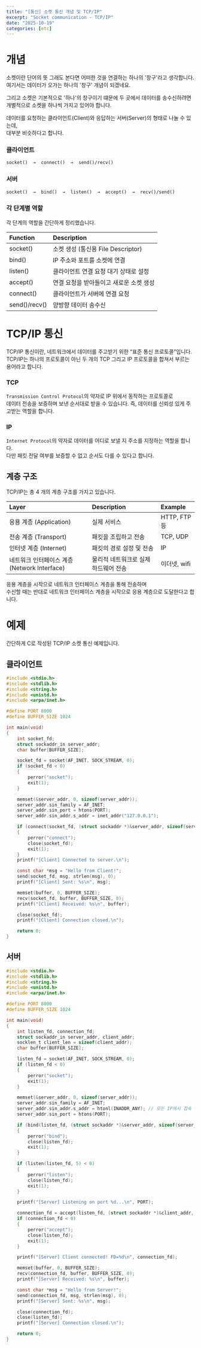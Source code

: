 ```yaml
---
title: "[통신] 소켓 통신 개념 및 TCP/IP"
excerpt: "Socket communication - TCP/IP"
date: "2025-10-19"
categories: [etc]
---
```


# 개념

소켓이란 단어의 뜻 그래도 본다면 어떠한 것을 연결하는 하나의 '창구'라고 생각합니다.   
여기서는 데이터가 오가는 하나의 '창구' 개념이 되겠네요.

그리고 소켓은 기본적으로 '하나'의 창구이기 떄문에 두 곳에서 데이터를 송수신하려면   
개별적으로 소켓을 하나씩 가지고 있어야 합니다.

데이터를 요청하는 클라이언트(Client)와 응답하는 서버(Server)의 형태로 나눌 수 있는데,   
대부분 비슷하다고 합니다.

### 클라이언트

```txt
socket()  →  connect()  →  send()/recv()
```

### 서버

```txt
socket()  →  bind()  →  listen()  →  accept()  →  recv()/send()
```

### 각 단계별 역할

각 단계의 역할을 간단하게 정리했습니다.

|Function|Description|
|:--|:--|
|socket()	    |소켓 생성 (통신용 File Descriptor)|
|bind()	        |IP 주소와 포트를 소켓에 연결|
|listen()	    |클라이언트 연결 요청 대기 상태로 설정|
|accept()	    |연결 요청을 받아들이고 새로운 소켓 생성|
|connect()	    |클라이언트가 서버에 연결 요청|
|send()/recv()	|양방향 데이터 송수신|

# TCP/IP 통신

TCP/IP 통신이란, 네트워크에서 데이터를 주고받기 위한 “표준 통신 프로토콜”입니다.   
TCP/IP는 하나의 프로토콜이 아닌 두 개의 TCP 그리고 IP 프로토콜을 합쳐서 부르는 용어라고 합니다.

### TCP

`Transmission Control Protocol`의 약자로 IP 위에서 동작하는 프로토콜로   
데이터 전송을 보증하며 보낸 순서대로 받을 수 있습니다.
즉, 데이터를 신뢰성 있게 주고받는 역할을 합니다.

### IP

`Internet Protocol`의 약자로 데이터를 어디로 보낼 지 주소를 지정하는 역할을 합니다.   
다만 패킷 전달 여부를 보증할 수 없고 순서도 다를 수 있다고 합니다.

## 계층 구조

TCP/IP는 총 4 개의 계층 구조를 가지고 있습니다.

|Layer|Description|Example|
|:--|:--|:--|
|응용 계층 (Application)                    |실제 서비스| HTTP, FTP 등|
|전송 계층 (Transport)                      |패킷을 조립하고 전송|TCP, UDP|
|인터넷 계층 (Internet)                     |패킷의 경로 설정 및 전송|IP|
|네트워크 인터페이스 계층 (Network Interface)   |물리적 네트워크로 실제 하드웨어 전송|이더넷, wifi|

응용 계층을 시작으로 네트워크 인터페이스 계층을 통해 전송하며   
수신할 때는 반대로 네트워크 인터페이스 계층을 시작으로 응용 계층으로 도달한다고 합니다.

# 예제

간단하게 C로 작성된 TCP/IP 소켓 통신 예제입니다.

## 클라이언트

```c
#include <stdio.h>
#include <stdlib.h>
#include <string.h>
#include <unistd.h>
#include <arpa/inet.h>

#define PORT 8000
#define BUFFER_SIZE 1024

int main(void)
{
    int socket_fd;
    struct sockaddr_in server_addr;
    char buffer[BUFFER_SIZE];

    socket_fd = socket(AF_INET, SOCK_STREAM, 0);
    if (socket_fd < 0)
    {
        perror("socket");
        exit(1);
    }

    memset(&server_addr, 0, sizeof(server_addr));
    server_addr.sin_family = AF_INET;
    server_addr.sin_port = htons(PORT);
    server_addr.sin_addr.s_addr = inet_addr("127.0.0.1");

    if (connect(socket_fd, (struct sockaddr *)&server_addr, sizeof(server_addr)) < 0)
    {
        perror("connect");
        close(socket_fd);
        exit(1);
    }
    printf("[Client] Connected to server.\n");

    const char *msg = "Hello from Client!";
    send(socket_fd, msg, strlen(msg), 0);
    printf("[Client] Sent: %s\n", msg);

    memset(buffer, 0, BUFFER_SIZE);
    recv(socket_fd, buffer, BUFFER_SIZE, 0);
    printf("[Client] Received: %s\n", buffer);

    close(socket_fd);
    printf("[Client] Connection closed.\n");

    return 0;
}
```

## 서버

```c
#include <stdio.h>
#include <stdlib.h>
#include <string.h>
#include <unistd.h>
#include <arpa/inet.h>

#define PORT 8000
#define BUFFER_SIZE 1024

int main(void)
{
    int listen_fd, connection_fd;
    struct sockaddr_in server_addr, client_addr;
    socklen_t client_len = sizeof(client_addr);
    char buffer[BUFFER_SIZE];

    listen_fd = socket(AF_INET, SOCK_STREAM, 0);
    if (listen_fd < 0)
    {
        perror("socket");
        exit(1);
    }

    memset(&server_addr, 0, sizeof(server_addr));
    server_addr.sin_family = AF_INET;
    server_addr.sin_addr.s_addr = htonl(INADDR_ANY); // 모든 IP에서 접속 허용
    server_addr.sin_port = htons(PORT);

    if (bind(listen_fd, (struct sockaddr *)&server_addr, sizeof(server_addr)) < 0)
    {
        perror("bind");
        close(listen_fd);
        exit(1);
    }

    if (listen(listen_fd, 5) < 0)
    {
        perror("listen");
        close(listen_fd);
        exit(1);
    }

    printf("[Server] Listening on port %d...\n", PORT);

    connection_fd = accept(listen_fd, (struct sockaddr *)&client_addr, &client_len);
    if (connection_fd < 0)
    {
        perror("accept");
        close(listen_fd);
        exit(1);
    }

    printf("[Server] Client connected! FD=%d\n", connection_fd);

    memset(buffer, 0, BUFFER_SIZE);
    recv(connection_fd, buffer, BUFFER_SIZE, 0);
    printf("[Server] Received: %s\n", buffer);

    const char *msg = "Hello from Server!";
    send(connection_fd, msg, strlen(msg), 0);
    printf("[Server] Sent: %s\n", msg);

    close(connection_fd);
    close(listen_fd);
    printf("[Server] Connection closed.\n");

    return 0;
}
```